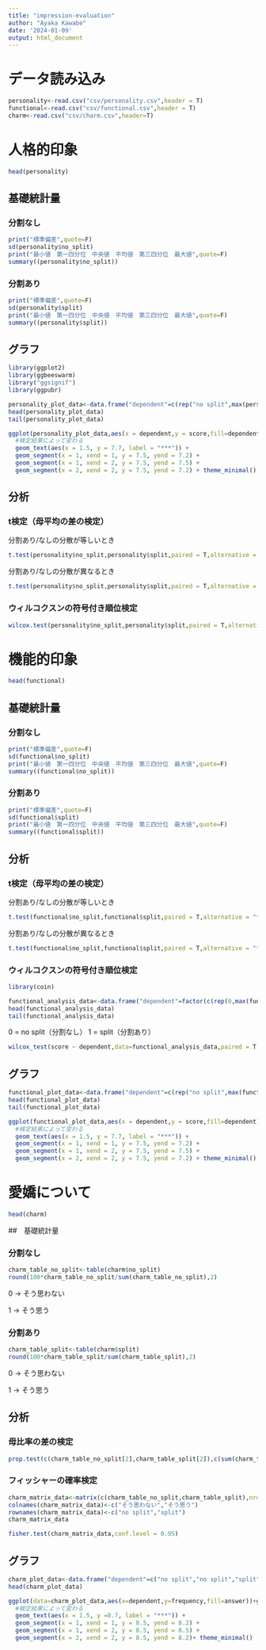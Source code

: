 ---
title: "impression-evaluation"
author: "Ayaka Kawabe"
date: '2024-01-09'
output: html_document
---

# データ読み込み

```{r}
personality<-read.csv("csv/personality.csv",header = T)
functional<-read.csv("csv/functional.csv",header = T)
charm<-read.csv("csv/charm.csv",header=T)
```

# 人格的印象
```{r}
head(personality)
```
## 基礎統計量

### 分割なし
```{r}
print("標準偏差",quote=F)
sd(personality$no_split)
print("最小値　第一四分位　中央値　平均値　第三四分位　最大値",quote=F)
summary((personality$no_split))
```

### 分割あり
```{r}
print("標準偏差",quote=F)
sd(personality$split)
print("最小値　第一四分位　中央値　平均値　第三四分位　最大値",quote=F)
summary((personality$split))
```

## グラフ
```{r}
library(ggplot2)
library(ggbeeswarm)
library("ggsignif")
library(ggpubr)
```


```{r}
personality_plot_data<-data.frame("dependent"=c(rep("no split",max(personality$ID)),rep("split",max(personality$ID))),"score"=c(personality$no_split,personality$split))
head(personality_plot_data)
tail(personality_plot_data)
```


```{r}
ggplot(personality_plot_data,aes(x = dependent,y = score,fill=dependent))+geom_bar(stat = "summary",fun = "mean",position = position_dodge(width = 0.9),width = 0.5)+stat_summary(geom = "point", shape = 4,fun = "mean", color = "black",size=2.8)+stat_summary(geom = "errorbar",fun.data = "mean_sd",width = 0.1)+geom_beeswarm(cex = 1.2,show.legend = FALSE)+ 
  #検定結果によって変わる
  geom_text(aes(x = 1.5, y = 7.7, label = "***")) + 
  geom_segment(x = 1, xend = 1, y = 7.5, yend = 7.2) +
  geom_segment(x = 1, xend = 2, y = 7.5, yend = 7.5) +
  geom_segment(x = 2, xend = 2, y = 7.5, yend = 7.2) + theme_minimal()
```

## 分析

### t検定（母平均の差の検定）

分割あり/なしの分散が等しいとき
```{r}
t.test(personality$no_split,personality$split,paired = T,alternative = "two.sided",var.equal = T,conf.level = 0.95)
```

分割あり/なしの分散が異なるとき
```{r}
t.test(personality$no_split,personality$split,paired = T,alternative = "two.sided",var.equal = F,conf.level = 0.95)
```
### ウィルコクスンの符号付き順位検定

```{r}
wilcox.test(personality$no_split,personality$split,paired = T,alternative = "two.sided")
```



# 機能的印象
```{r}
head(functional)
```

## 基礎統計量

### 分割なし
```{r}
print("標準偏差",quote=F)
sd(functional$no_split)
print("最小値　第一四分位　中央値　平均値　第三四分位　最大値",quote=F)
summary((functional$no_split))
```

### 分割あり
```{r}
print("標準偏差",quote=F)
sd(functional$split)
print("最小値　第一四分位　中央値　平均値　第三四分位　最大値",quote=F)
summary((functional$split))
```

## 分析

### t検定（母平均の差の検定）

分割あり/なしの分散が等しいとき
```{r}
t.test(functional$no_split,functional$split,paired = T,alternative = "two.sided",var.equal = T,conf.level = 0.95)
```

分割あり/なしの分散が異なるとき
```{r}
t.test(functional$no_split,functional$split,paired = T,alternative = "two.sided",var.equal = F,conf.level = 0.95)
```
### ウィルコクスンの符号付き順位検定
```{r}
library(coin)
```
```{r}
functional_analysis_data<-data.frame("dependent"=factor(c(rep(0,max(functional$ID)),rep(1,max(functional$ID)))),"score"=c(functional$no_split,functional$split))
head(functional_analysis_data)
tail(functional_analysis_data)
```
0 = no split（分割なし）
1 = split（分割あり）
```{r}
wilcox_test(score ~ dependent,data=functional_analysis_data,paired = T,alternative = "two.sided",distribution="exact")
```

## グラフ

```{r}
functional_plot_data<-data.frame("dependent"=c(rep("no split",max(functional$ID)),rep("split",max(functional$ID))),"score"=c(functional$no_split,functional$split))
head(functional_plot_data)
tail(functional_plot_data)
```

```{r}
ggplot(functional_plot_data,aes(x = dependent,y = score,fill=dependent))+geom_bar(stat = "summary",fun = "mean",position = position_dodge(width = 0.9),width = 0.5)+stat_summary(geom = "point", shape = 4,fun = "median", color = "black",size=3,stroke=1.2)+stat_summary(geom = "errorbar",fun.data = "mean_sd",width = 0.1)+geom_beeswarm(cex = 1.2,show.legend = FALSE)+ 
  #検定結果によって変わる
  geom_text(aes(x = 1.5, y = 7.7, label = "***")) + 
  geom_segment(x = 1, xend = 1, y = 7.5, yend = 7.2) +
  geom_segment(x = 1, xend = 2, y = 7.5, yend = 7.5) +
  geom_segment(x = 2, xend = 2, y = 7.5, yend = 7.2) + theme_minimal()
```


# 愛嬌について

```{r}
head(charm)
```

##　基礎統計量

### 分割なし

```{r}
charm_table_no_split<-table(charm$no_split)
round(100*charm_table_no_split/sum(charm_table_no_split),2)
```

0 -> そう思わない

1 -> そう思う

### 分割あり
```{r}
charm_table_split<-table(charm$split)
round(100*charm_table_split/sum(charm_table_split),2)
```
0 -> そう思わない

1 -> そう思う

## 分析

### 母比率の差の検定
```{r}
prop.test(c(charm_table_no_split[2],charm_table_split[2]),c(sum(charm_table_no_split),sum(charm_table_split)),alternative = "two.sided",conf.level = 0.95)
```
### フィッシャーの確率検定
```{r}
charm_matrix_data<-matrix(c(charm_table_no_split,charm_table_split),nrow=2,byrow=T)
colnames(charm_matrix_data)<-c("そう思わない","そう思う")
rownames(charm_matrix_data)<-c("no split","split")
charm_matrix_data
```
```{r}
fisher.test(charm_matrix_data,conf.level = 0.95)
```

## グラフ
```{r}
charm_plot_data<-data.frame("dependent"=c("no split","no split","split","split"),"answer"=c("そう思わない","そう思う","そう思わない","そう思う"),"frequency"=c(charm_table_no_split,charm_table_split))
head(charm_plot_data)
```

```{r}
ggplot(data=charm_plot_data,aes(x=dependent,y=frequency,fill=answer))+geom_bar(position ="dodge",stat = "identity")+
  #検定結果によって変わる
  geom_text(aes(x = 1.5, y =8.7, label = "***")) + 
  geom_segment(x = 1, xend = 1, y = 8.5, yend = 8.2) +
  geom_segment(x = 1, xend = 2, y = 8.5, yend = 8.5) +
  geom_segment(x = 2, xend = 2, y = 8.5, yend = 8.2)+ theme_minimal()
```